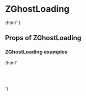
<Meta title="ZGhostLoading" component="z-ghost-loading" />

# ZGhostLoading

<Preview>
  <Story name="ZGhostLoading-sample">
    {html`<z-ghost-loading size="${select(
      "size",
      [
        "small",
        "large",
      ],
      "small"
    )}"></z-ghost-loading>`}
  </Story>
</Preview>

## Props of ZGhostLoading
<Props of="z-ghost-loading" />


### ZGhostLoading examples

<Preview>
  <Story name="ZGhostLoading-multiple">
    {html`<z-ghost-loading size="large"></z-ghost-loading>
    <div style="width:50%;"><z-ghost-loading size="large"></z-ghost-loading></div>
    <br /><br />
    <z-ghost-loading size="small"></z-ghost-loading>
    <z-ghost-loading size="small"></z-ghost-loading>
    <z-ghost-loading size="small"></z-ghost-loading>
    <div style="width:50%;"><z-ghost-loading size="small"></z-ghost-loading></div>
    <br /><br />
    <div style="display:flex">
    <div style="width:30%; padding-right:20px"><z-ghost-loading size="large"></div>
    <div style="width:30%; padding-right:20px"><z-ghost-loading size="large"></div>
    <div style="width:30%""><z-ghost-loading size="large"></div>
    </div>`}
  </Story>
</Preview>


